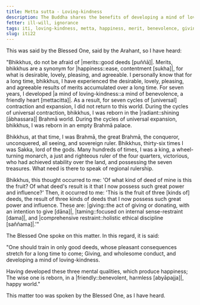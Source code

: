 ```yaml
---
title: Metta sutta - Loving-kindness
description: The Buddha shares the benefits of developing a mind of loving-kindness based on his direct knowledge.
fetter: ill-will, ignorance
tags: iti, loving-kindness, metta, happiness, merit, benevolence, giving, taming, restraint, iti1-27
slug: iti22
---
```


This was said by the Blessed One, said by the Arahant, so I have heard:

"Bhikkhus, do not be afraid of |merits::good deeds [puññā]|. Merits, bhikkhus are a synonym for |happiness::ease, contentment [sukha]|, for what is desirable, lovely, pleasing, and agreeable. I personally know that for a long time, bhikkhus, I have experienced the desirable, lovely, pleasing, and agreeable results of merits accumulated over a long time. For seven years, I developed |a mind of loving-kindness::a mind of benevolence, a friendly heart [mettacitta]|. As a result, for seven cycles of [universal] contraction and expansion, I did not return to this world. During the cycles of universal contraction, bhikkhus, I was reborn in the |radiant::shining [ābhassara]| Brahmā world. During the cycles of universal expansion, bhikkhus, I was reborn in an empty Brahmā palace.

Bhikkhus, at that time, I was Brahmā, the great Brahmā, the conqueror, unconquered, all seeing, and sovereign ruler. Bhikkhus, thirty-six times I was Sakka, lord of the gods. Many hundreds of times, I was a king, a wheel-turning monarch, a just and righteous ruler of the four quarters, victorious, who had achieved stability over the land, and possessing the seven treasures. What need is there to speak of regional rulership.

Bhikkhus, this thought occurred to me: 'Of what kind of deed of mine is this the fruit? Of what deed's result is it that I now possess such great power and influence?' Then, it occurred to me: 'This is the fruit of three [kinds of] deeds, the result of three kinds of deeds that I now possess such great power and influence. These are: |giving::the act of giving or donating, with an intention to give [dāna]|, |taming::focused on internal sense-restraint [dama]|, and |comprehensive restraint::holistic ethical discipline [saññama]|.'"

The Blessed One spoke on this matter. In this regard, it is said:

"One should train in only good deeds,
whose pleasant consequences stretch for a long time to come;
Giving, and wholesome conduct,
and developing a mind of loving-kindness.

Having developed these three mental qualities,
which produce happiness;
The wise one is reborn,
in a |friendly::benevolent, harmless [abyāpajja]|, happy world."

This matter too was spoken by the Blessed One, as I have heard.